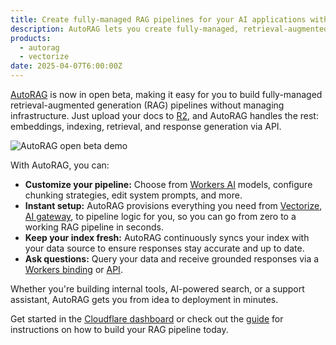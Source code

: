 ```yaml
---
title: Create fully-managed RAG pipelines for your AI applications with AutoRAG
description: AutoRAG lets you create fully-managed, retrieval-augmented generation (RAG) pipelines that continuously updates and scales on Cloudflare.
products:
  - autorag
  - vectorize
date: 2025-04-07T6:00:00Z
---
```


[AutoRAG](/autorag) is now in open beta, making it easy for you to build fully-managed retrieval-augmented generation (RAG) pipelines without managing infrastructure. Just upload your docs to [R2](/r2/get-started/), and AutoRAG handles the rest: embeddings, indexing, retrieval, and response generation via API.

![AutoRAG open beta demo](~/assets/images/changelog/autorag/autorag-open-beta.gif)

With AutoRAG, you can:

- **Customize your pipeline:** Choose from [Workers AI](/workers-ai) models, configure chunking strategies, edit system prompts, and more.
- **Instant setup:** AutoRAG provisions everything you need from [Vectorize](/vectorize), [AI gateway](/ai-gateway), to pipeline logic for you, so you can go from zero to a working RAG pipeline in seconds.
- **Keep your index fresh:** AutoRAG continuously syncs your index with your data source to ensure responses stay accurate and up to date.
- **Ask questions:** Query your data and receive grounded responses via a [Workers binding](/autorag/usage/workers-binding/) or [API](/autorag/usage/rest-api/).

Whether you're building internal tools, AI-powered search, or a support assistant, AutoRAG gets you from idea to deployment in minutes.

Get started in the [Cloudflare dashboard](https://dash.cloudflare.com/?to=/:account/ai/autorag) or check out the [guide](/autorag/get-started/) for instructions on how to build your RAG pipeline today.
